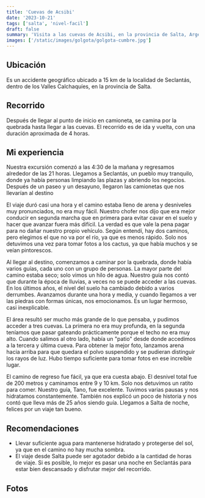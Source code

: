 ```yaml
---
title: 'Cuevas de Acsibi'
date: '2023-10-21'
tags: ['salta', 'nivel-facil']
draft: false
summary: 'Visita a las cuevas de Acsibi, en la provincia de Salta, Argentina.'
images: ['/static/images/golgota/golgota-cumbre.jpg']
---
```


## Ubicación
Es un accidente geográfico ubicado a 15 km de la localidad de Seclantás, dentro de los Valles Calchaquíes, en la provincia de Salta.

## Recorrido
Después de llegar al punto de inicio en camioneta, se camina por la quebrada hasta llegar a las cuevas. El recorrido es de ida y vuelta, con una duración aproximada de 4 horas.

## Mi experiencia
Nuestra excursión comenzó a las 4:30 de la mañana y regresamos alrededor de las 21 horas. Llegamos a Seclantás, un pueblo muy tranquilo, donde ya había personas limpiando las plazas y abriendo los negocios. Después de un paseo y un desayuno, llegaron las camionetas que nos llevarían al destino

El viaje duró casi una hora y el camino estaba lleno de arena y desniveles muy pronunciados, no era muy fácil. Nuestro chofer nos dijo que era mejor conducir en segunda marcha que en primera para evitar cavar en el suelo y hacer que avanzar fuera más difícil. La verdad es que vale la pena pagar para no dañar nuestro propio vehículo. Según entendí, hay dos caminos, pero elegimos el que no va por el río, ya que es menos rápido. Solo nos detuvimos una vez para tomar fotos a los cactus, ya que había muchos y se veían pintorescos.

Al llegar al destino, comenzamos a caminar por la quebrada, donde había varios guías, cada uno con un grupo de personas. La mayor parte del camino estaba seco; solo vimos un hilo de agua. Nuestro guía nos contó que durante la época de lluvias, a veces no se puede acceder a las cuevas. En los últimos años, el nivel del suelo ha cambiado debido a varios derrumbes. Avanzamos durante una hora y media, y cuando llegamos a ver las piedras con formas únicas, nos emocionamos. Es un lugar hermoso, casi inexplicable.

El área resultó ser mucho más grande de lo que pensaba, y pudimos acceder a tres cuevas. La primera no era muy profunda, en la segunda teníamos que pasar gateando prácticamente porque el techo no era muy alto. Cuando salimos al otro lado, había un "patio" desde donde accedimos a la tercera y última cueva. Para obtener la mejor foto, lanzamos arena hacia arriba para que quedara el polvo suspendido y se pudieran distinguir los rayos de luz. Hubo tiempo suficiente para tomar fotos en ese increíble lugar.

El camino de regreso fue fácil, ya que era cuesta abajo. El desnivel total fue de 200 metros y caminamos entre 9 y 10 km. Solo nos detuvimos un ratito para comer. Nuestro guía, Tano, fue excelente. Tuvimos varias pausas y nos hidratamos constantemente. También nos explicó un poco de historia y nos contó que lleva más de 25 años siendo guía. Llegamos a Salta de noche, felices por un viaje tan bueno.

## Recomendaciones
- Llevar suficiente agua para mantenerse hidratado y protegerse del sol, ya que en el camino no hay mucha sombra.
- El viaje desde Salta puede ser agotador debido a la cantidad de horas de viaje. Si es posible, lo mejor es pasar una noche en Seclantás para estar bien descansado y disfrutar mejor del recorrido.

## Fotos


